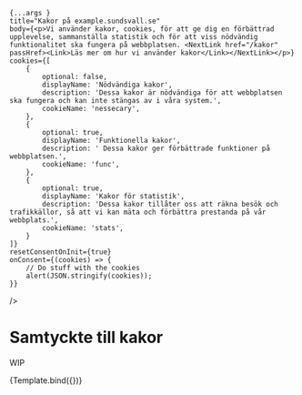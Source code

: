 

<Meta title="WIP/Kakor" />

    {...args }
    title="Kakor på example.sundsvall.se"
    body={<p>Vi använder kakor, cookies, för att ge dig en förbättrad upplevelse, sammanställa statistik och för att viss nödvändig funktionalitet ska fungera på webbplatsen. <NextLink href="/kakor" passHref><Link>Läs mer om hur vi använder kakor</Link></NextLink></p>}
    cookies={[
        {
            optional: false,
            displayName: 'Nödvändiga kakor',
            description: 'Dessa kakor är nödvändiga för att webbplatsen ska fungera och kan inte stängas av i våra system.',
            cookieName: 'nessecary',
        },
        {
            optional: true,
            displayName: 'Funktionella kakor',
            description: ' Dessa kakor ger förbättrade funktioner på webbplatsen.',
            cookieName: 'func',
        },
        {
            optional: true,
            displayName: 'Kakor för statistik',
            description: 'Dessa kakor tillåter oss att räkna besök och trafikkällor, så att vi kan mäta och förbättra prestanda på vår webbplats.',
            cookieName: 'stats',
        }
    ]}
    resetConsentOnInit={true}
    onConsent={(cookies) => {
        // Do stuff with the cookies
        alert(JSON.stringify(cookies));
    }}
/>

# Samtyckte till kakor

WIP

<Story
  name="Kakor"
  args={{}}>
    {Template.bind({})}
</Story>
